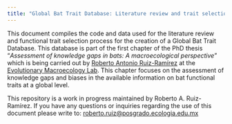 ```yaml
---
title: "Global Bat Trait Database: Literature review and trait selection process"
---
```



This document compiles the code and data used for the literature review and functional trait selection process for the creation of a Global Bat Trait Database. This database is part of the first chapter of the PhD thesis "*Assessment of knowledge gaps in bats: A macroecological perspective*" which is being carried out by [Roberto Antonio Ruiz-Ramírez](https://maevolab.mx/authors/roberto/) at the [Evolutionary Macroecology Lab](https://maevolab.mx/). This chapter focuses on the assessment of knowledge gaps and biases in the available information on bat functional traits at a global level.

This repository is a work in progress maintained by Roberto A. Ruiz-Ramírez. If you have any questions or inquiries regarding the use of this document please write to: [roberto.ruiz\@posgrado.ecologia.edu.mx](mailto:roberto.ruiz@posgrado.ecologia.edu.mx)



